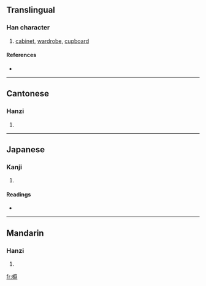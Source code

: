 {{also|橱|櫉}}
==Translingual==

===Han character===
{{Han char|rn=75|rad=木|as=15|sn=19|four=4094<sub>0</sub>|canj=木戈土戈 (DIGI)}}

# [[cabinet]], [[wardrobe]], [[cupboard]]

====References====
* {{Han ref|kx=0561.111|hdz=21315.050|uh=6AE5|ud=27365|bh=C36F|bd=50031}}

----

==Cantonese==

===Hanzi===
{{yue-hanzi|jyut=|y=chyu4}}

# {{defn|Cantonese}}

----

==Japanese==

===Kanji===
{{ja-kanji|grade=|rs=木15}}

# {{defn|Japanese}}

====Readings====
* {{ja-readings|on=[[ちゅ]] (chu)|kun=[[ひつ]] (hitsu)}}

----

==Mandarin==

===Hanzi===
{{cmn-hanzi|sim=橱|pin=[[chú]] ([[chu2]])|wg=ch'u<sup>2</sup>}}

# {{defn|Mandarin}}

[[fr:櫥]]